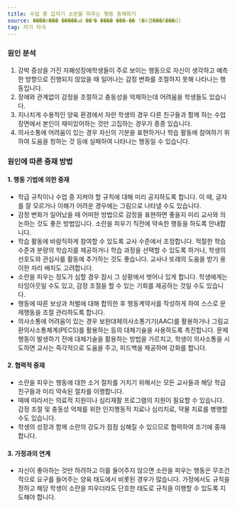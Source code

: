 ```yaml
---
title: 수업 중 갑자기 소란을 피우는 행동 중재하기
source: ����л��� �����ൿ ��ʺ� ���� ���̵�� (�λ걤���ñ���û)
tag: 자기 자극
---
```


### 원인 분석

1. 강박 증상을 가진 자폐성장애학생들이 주로 보이는 행동으로 자신이 생각하고 예측한 방향으로 진행되지 않았을 때 일어나는 감정 변화를 조절하지 못해 나타나는 행동입니다.
2. 장애와 관계없이 감정을 조절하고 충동성을 억제하는데 어려움을 학생들도 있습니다.
3. 지나치게 수용적인 양육 환경에서 자란 학생의 경우 다른 친구들과 함께 하는 수업 장면에서 본인이 재미있어하는 것만 고집하는 경우가 종종 있습니다.
4. 의사소통에 어려움이 있는 경우 자신의 기분을 표현하거나 학습 활동에 참여하기 위하여 도움을 청하는 것 등에 실패하여 나타나는 행동일 수 있습니다.

### 원인에 따른 중재 방법

#### 1. 행동 기법에 의한 중재

- 학급 규칙이나 수업 중 지켜야 할 규칙에 대해 미리 공지하도록 합니다. 이 때, 글자를 잘 모르거나 이해가 어려운 경우에는 그림으로 나타낼 수도 있습니다.
- 감정 변화가 일어났을 때 어떠한 방법으로 감정을 표현하면 좋을지 미리 교사와 의논하는 것도 좋은 방법입니다. 소란을 피우기 직전에 약속한 행동을 하도록 안내합니다.
- 학습 활동에 바람직하게 참여할 수 있도록 교사 수준에서 조정합니다. 적절한 학습 수준과 분량의 학습지를 제공하거나 학습 과정을 선택할 수 있도록 하거나, 학생의 선호도와 관심사를 활동에 추가하는 것도 좋습니다. 교사나 또래의 도움을 받기 용이한 자리 배치도 고려합니다.
- 소란을 피우는 정도가 심할 경우 잠시 그 상황에서 벗어나 있게 합니다. 학생에게는 타임아웃일 수도 있고, 감정 조절을 할 수 있는 기회를 제공하는 것일 수도 있습니다.
- 행동에 따른 보상과 처벌에 대해 합의한 후 행동계약서를 작성하게 하여 스스로 문제행동을 조절 관리하도록 합니다.
- 의사소통에 어려움이 있는 경우 보완대체의사소통기기(AAC)를 활용하거나 그림교환의사소통체계(PECS)를 활용하는 등의 대체기술을 사용하도록 촉진합니다. 문제행동이 발생하기 전에 대체기술을 활용하는 방법을 가르치고, 학생이 의사소통을 시도하면 교사는 즉각적으로 도움을 주고, 피드백을 제공하며 강화를 합니다.

#### 2. 협력적 중재

- 소란을 피우는 행동에 대한 소거 절차를 거치기 위해서는 모든 교사들과 해당 학급 친구들과 미리 약속된 절차를 이행합니다.
- 때에 따라서는 의료적 지원이나 심리재활 프로그램의 지원이 필요할 수 있습니다. 감정 조절 및 충동성 억제를 위한 인지행동적 치료나 심리치료, 약물 치료를 병행할 수도 있습니다.
- 학생의 성장과 함께 소란의 강도가 점점 심해질 수 있으므로 협력하여 조기에 중재합니다.

#### 3. 가정과의 연계

- 자신이 좋아하는 것만 하려하고 이를 들어주지 않으면 소란을 피우는 행동은 무조건적으로 요구를 들어주는 양육 태도에서 비롯된 경우가 많습니다. 가정에서도 규칙을 정하고 해당 학생이 소란을 피우더라도 단호한 태도로 규칙을 이행할 수 있도록 지도해야 합니다.
